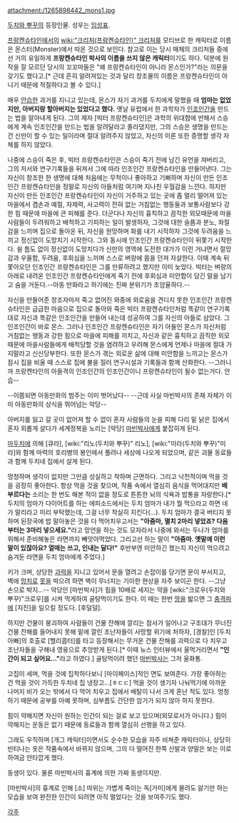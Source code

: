 attachment:/1265898442_mons1.jpg

[[두치와 뿌꾸]]의 등장인물. 성우는 [[임성표]].

[[프랑켄슈타인]]에서의 [[wiki:"크리처(프랑켄슈타인)" 크리처]]를 모티브로 한 캐릭터로 이름은 몬스터(Monster)에서 따온 것으로 보인다. 참고로 이는 당시 매체의 크리처들 중에선 거의 유일하게 '''프랑켄슈타인 박사의 이름을 쓰지 않은 캐릭터'''이기도 하다. 덕분에 원작을 잘 모르던 당시의 꼬꼬마들은 "왜 프랑켄슈타인이 아니라 몬스인가?"라는 의문을 갖기도 했다고.[* 근데 흔히 알려져있는 것과 달리 창조물의 이름은 프랑켄슈타인이 아니기 때문에 적절하다고 볼 수 있다.]

매우 [[안습]]한 과거를 지니고 있는데, 몬스가 자기 과거를 두치에게 말했을 때 '''엄마는 없었지만, 아버지랑 할아버지는 있었다고 했다.''' 옛날 유럽에서 한 과학자가 [[인조인간]]을 만드는 법을 알아내게 된다. 그의 제자 [빅터 프랑켄슈타인]은 과학의 위대함에 반해서 스승에게 계속 인조인간을 만드는 법을 알려달라고 졸라댔지만, 그의 스승은 생명을 만드는 건 신만이 할 수 있는 일이라며 절대 알려주지 않았고, 자신의 이론 또한 증명할 생각 자체를 하지 않았다.

나중에 스승이 죽은 후, 빅터 프랑켄슈타인은 스승이 죽기 전에 남긴 유언을 져버리고, 그의 저서와 연구기록들을 뒤져서 그에 따라 인조인간 프랑켄슈타인을 만들어낸다. 그는 자신이 창조한 한 생명에 대해 처음에는 무척이나 좋아하고 기뻐하며 자신이 만든 인조인간 프랑켄슈타인을 정말로 자신의 아들처럼 여기며 지나친 우월감을 느낀다. 하지만 자신이 만든 인조인간 프랑켄슈타인이 자신이 거주하고 있는 곳에 좀 멀리 떨어져 있는 마을에서 겸손과 예절, 자제력, 사고력이 전혀 없는 거침없는 행동들과 보통사람보다 강한 힘 때문에 마을에 큰 피해를 준다. 더군다나 자신의 흉칙하고 끔직한 외모때문에 마을사람들이 두려워하고 배척하고 기피하는 일이 발생하자, 그것에 대한 슬픔과 분노, 좌절감을 느끼며 집으로 돌아온 뒤, 자신을 원망하며 화를 내기 시작하자 그것에 두려움을 느끼고 정신없이 도망치기 시작한다. 그와 동시에 인조인간 프랑켄슈타인이 뒤쫓기 시작한다. 쉴 틈도 없이 정신없이 도망치다가 신만의 영역에 도전한 대가가 이런 거냐면서 절망감과 우울함, 두려움, 후회심을 느끼며 스스로 벼랑에 몸을 던져 자살한다. 이때 계속 뒤쫓아오던 인조인간 프랑켄슈타인은 그를 만류하려고 했지만 이미 늦었다. 빅터는 벼랑의 아래로 내려온 인조인간 프랑켄슈타인에게 죽기 전에 후회심과 미안함이 담긴 말을 남기고 숨을 거둔다.--아동 만화라고 하기에는 진짜 분위기가 초암울하다.--

자신을 만들어준 창조자마저 죽고 없어진 와중에 외로움을 견디지 못한 인조인간 프랑켄슈타인은 급급한 마음으로 집으로 돌아와 죽은 빅터 프랑켄슈타인처럼 똑같이 연구기록대로 자신과 똑같은 인조인간을 만들어 내는데 성공하여 그를 자신의 아들로 삼았다. 그 인조인간이 바로 몬스. 그러나 인조인간 프랑켄슈타인은 자기 아들인 몬스가 자신처럼 거침없는 행동과 강한 힘으로 마을에 피해를 끼치고, 자신과 같은 흉칙하고 끔직한 외모때문에 마을사람들에게 배척당할 것을 염려하고 우려해 몬스에게 언제나 마을에 절대 가지말라고 신신당부한다. 또한 몬스가 겪는 외로운 삶에 대해 미안함을 느끼고는 몬스가 잠시 집을 비울 때 스스로 집에 불을 질러 연구시설과 기록들과 함께 산화한다. --그러니까 프랑켄타인의 아들격의 인조인간의 인조인간이니 프랑켄슈타인이 될수 없는거다. 안습--

--이쯤되면 아동만화의 범주는 이미 벗어났다--
--근데 사실 마빈박사의 존재 자체가 이미 아동만화의 상식을 뛰어넘는 악당--

아버지를 잃고 갈 곳이 없어져 할 수 없이 혼자 사람들의 눈을 피해 다리 밑 낡은 집에서 혼자 외롭게 살다가 세계정복을 노리는 [악당] [[마빈박사]]에게 붙잡히게 된다.

[[마두치]]에 의해 [큐라], [wiki:"리노(두치와 뿌꾸)" 리노], [wiki:"미라(두치와 뿌꾸)"미라]와 함께 마력의 호리병의 봉인에서 풀려나 세상에 나오게 되었으며, 같은 괴물 동료들과 함께 두치네 집에서 살게 된다.

멍청하며 생각이 없지만 그만큼 성실하고 착하며 근면하다. 그리고 낙천적이며 먹을 것을 굉장히 좋아한다. 항상 먹을 것을 찾으며, 작품 속에서 열심히 음식을 먹어대지만 '''배부르다는''' 소리는 한 번도 해본 적이 없을 정도로 튼튼한 뇌의 식욕과 밥통을 자랑한다.[* 두치의 엄마가 다이어트를 하는 에피소드에서는 두치 엄마가 내가 뭘 먹으라고 하면 네가 말리라고 미리 부탁했는데, 그걸 너무 착실히 지킨다(...). 두치 엄마가 결국 버티지 못하며 된장국에 밥 말아놓은 것을 다 먹어치우고서는 '''"아줌마, 멸치 2마리 넣었죠? 다음부터는 3마리 넣으세요."'''라고 망언을 하는 것도 모자라서 나중에 와서는 두나가 엄마를 위해서 준비해놓은 라면까지 빼앗아먹었다. 그리고선 하는 말이 '''"아줌마. 옛말에 이런 말이 있잖아요? 열매는 쓰고, 인내는 달다!"''' 후반부엔 미안하긴 했는지 자신이 먹으려고 숨겨둔 라면을 두치 엄마에게 주었다.]

키가 크며, 상당한 [[괴력]]을 지니고 있어서 문을 열려고 손잡이를 당기면 문이 부서지고, 벽에 [[망치]]로 [[못]]을 박으려 하면 벽이 무너지는 기이한 현상을 자주 보이곤 한다. --그냥 손으로 박지...-- 악당인 [마빈박사]가 힘을 10배로 세지는 약을 [wiki:"크로우(두치와 뿌꾸)"크로우]를 시켜 먹게하여 골탕먹이기도 한다. 이 때는 한번 [[땅]]을 밟으면 그 [[충격파]]에 [지진]을 일으킬 정도다. [후덜덜].

하지만 건물이 붕괴하여 사람들이 건물 잔해에 깔리는 참사가 일어나고 구조대가 무너진 건물 잔해를 들어내지 못해 밑에 깔린 조난자들이 사망할 위기에 처하자, [경찰]인 [두치 아빠]의 호출로 [헬리콥터]를 타고 등장해서는 무거운 건물 잔해를 괴력으로 다 치우고 조난자들을 구해내 영웅으로 추앙받게 된다.[* 이때 뉴스 인터뷰에서 울먹거리면서 '''"인간이 되고 싶어요..."'''라고 하였다.] 골탕먹이려 했던 [[마빈박사]]는 그저 울화통.

고집이 세며, 먹을 것에 집착하다보니 [마이페이스]적인 면도 보여준다. 가장 좋아하는 건 먹을 것이 가득한 두치네 집 냉장고...[ㅎㄷㄷ]
먹을 것이 생기자 나눠먹기에 아까운 나머지 비가 오는 밖에서 다 먹어 치우고 집에서 배탈이 나서 크게 혼난 적도 있다. 멍청하기 때문에 공부를 아예 못하며, 심부름도 간단한 암기가 되지 않아 하지 못한다. 

힘이 약해지면 자신이 원하는 인간이 되는 걸로 보고 있으며(외모로서가 아니다.) 힘이 약해지는 운동은 없기 때문에 동료들과 함께 열심히 선행을 하고 있다.

그래도 우직하며 [개그 캐릭터]이면서도 순수한 모습을 자주 비쳐준 캐릭터이나, 상당히 빈티나는 옷은 작품속에서 바뀌지 않으며, 그의 다 떨어진 한쪽 신발과 양말은 보는 이로 하여금 안타깝게 했다.

동생이 있다. 물론 마빈박사의 흉계에 의한 가짜 동생이지만.

[마빈박사]의 흉계로 인해 [소] 따위는 가볍게 죽이는 독[거미]에게 물려도 앓기만 하는 모습을 보여 완전한 인간이 되려면 아직 멀었다는 것을 보여주기도 했다.

[[각주]]
